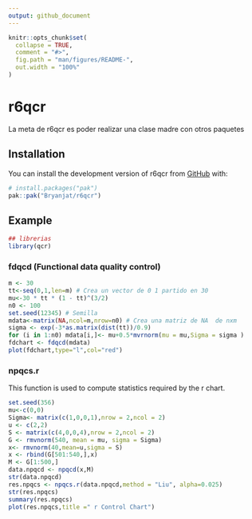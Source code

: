 ```yaml
---
output: github_document
---
```


<!-- README.md is generated from README.Rmd. Please edit that file -->

```r
knitr::opts_chunk$set(
  collapse = TRUE,
  comment = "#>",
  fig.path = "man/figures/README-",
  out.width = "100%"
)
```

# r6qcr

<!-- badges: start -->
<!-- badges: end -->

La meta de r6qcr es poder realizar una clase madre con otros paquetes

## Installation

You can install the development version of r6qcr from [GitHub](https://github.com/) with:

``` r
# install.packages("pak")
pak::pak("Bryanjat/r6qcr")
```

## Example

```r
## librerias
library(qcr)
```


### fdqcd (Functional data quality control) 

```r
m <- 30
tt<-seq(0,1,len=m) # Crea un vector de 0 1 partido en 30
mu<-30 * tt * (1 - tt)^(3/2) 
n0 <- 100
set.seed(12345) # Semilla
mdata<-matrix(NA,ncol=m,nrow=n0) # Crea una matriz de NA  de nxm
sigma <- exp(-3*as.matrix(dist(tt))/0.9)
for (i in 1:n0) mdata[i,]<- mu+0.5*mvrnorm(mu = mu,Sigma = sigma )
fdchart <- fdqcd(mdata)
plot(fdchart,type="l",col="red")
```

### npqcs.r

This function is used to compute statistics required by the r chart.

```r
set.seed(356)
mu<-c(0,0)
Sigma<- matrix(c(1,0,0,1),nrow = 2,ncol = 2)
u <- c(2,2)
S <- matrix(c(4,0,0,4),nrow = 2,ncol = 2)
G <- rmvnorm(540, mean = mu, sigma = Sigma)
x<- rmvnorm(40,mean=u,sigma = S)
x <- rbind(G[501:540,],x)
M <- G[1:500,]
data.npqcd <- npqcd(x,M)
str(data.npqcd)
res.npqcs <- npqcs.r(data.npqcd,method = "Liu", alpha=0.025)
str(res.npqcs)
summary(res.npqcs)
plot(res.npqcs,title =" r Control Chart")
```


